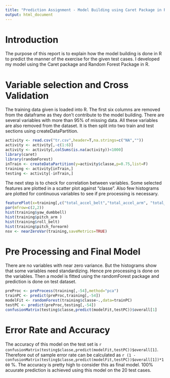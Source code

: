 ```yaml
---
title: "Prediction Assignment - Model Building using Caret Package in R"
output: html_document
---
```

# Introduction  
The purpose of this report is to explain how the model building is done in R to predict the manner of the exercise for the given test cases. I developed my model using the Caret package and Random Forest Package in R.  

# Variable selection and Cross Validation  
The training data given is loaded into R. The first six columns are removed from the dataframe as they don't contribute to the model building. There are several variables with more than 95% of missing data. All these variables are also removed from the dataset. It is then  split into two train and test sections using createDataPartition. 

```r
activity <- read.csv("tr.csv",header=T,na.strings=c("NA",""))
activity <- activity[,-c(1:6)]
activity <- activity[,colSums(is.na(activity))<1000]
library(caret)
library(randomForest)
inTrain <- createDataPartition(y=activity$classe,p=0.75,list=F)
training <- activity[inTrain,]
testing <- activity[-inTrain,]
```

The next step is to check for correlation between variables. Some selected features are plotted in a scatter plot against "classe". Also few histograms are plotted for continuous variables to see if pre processing is necessary. 
```r
featurePlot(x=training[,c("total_accel_belt","total_accel_arm", "total_accel_dumbbell", "total_accel_forearm")], y = training$classe, plot = "pairs")
par(mfrow=c(2,2))
hist(training$yaw_dumbbell)
hist(training$pitch_arm )
hist(training$roll_belt)
hist(training$pitch_forearm)
nsv <- nearZeroVar(training,saveMetrics=TRUE)
```
# Pre Processing and Final Model  
There are no variables with near zero variance. But the histograms show that some variables need standardizing. Hence pre processing is done on the variables. Then a model is fitted using the randomForest package and prediction is done on test dataset. 
```r
preProc <- preProcess(training[,-54],method="pca")
trainPC <- predict(preProc,training[,-54])
modelFit <- randomForest(training$classe~.,data=trainPC)
testPC <- predict(preProc,testing[,-54])
confusionMatrix(testing$classe,predict(modelFit,testPC))$overall[1]
```

# Error Rate and Accuracy  

The accuracy of this model on the test set is `r confusionMatrix(testing$classe,predict(modelFit,testPC))$overall[1]`. Therefore out of sample error rate can be calculated as `r (1 -  confusionMatrix(testing$classe,predict(modelFit,testPC))$overall[1])*100` %. The accuracy is pretty high to consider this as final model. 100% acuurate prediction is achieved using this model on the 20 test cases. 


